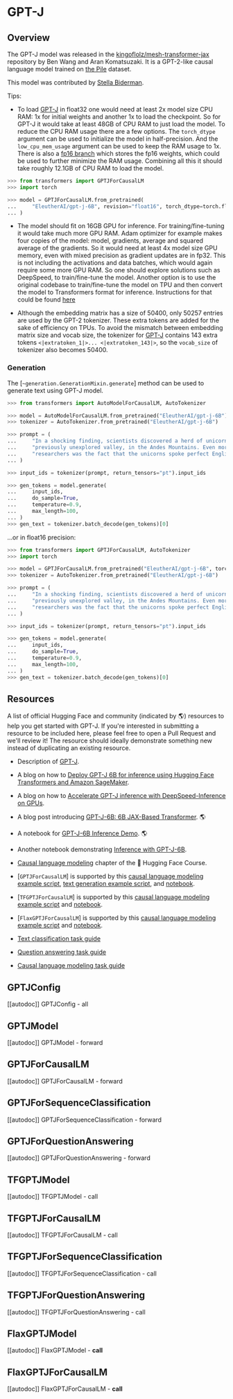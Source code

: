 <!--Copyright 2021 The HuggingFace Team. All rights reserved.

Licensed under the Apache License, Version 2.0 (the "License"); you may not use this file except in compliance with
the License. You may obtain a copy of the License at

http://www.apache.org/licenses/LICENSE-2.0

Unless required by applicable law or agreed to in writing, software distributed under the License is distributed on
an "AS IS" BASIS, WITHOUT WARRANTIES OR CONDITIONS OF ANY KIND, either express or implied. See the License for the
specific language governing permissions and limitations under the License.
-->

# GPT-J

## Overview

The GPT-J model was released in the [kingoflolz/mesh-transformer-jax](https://github.com/kingoflolz/mesh-transformer-jax) repository by Ben Wang and Aran Komatsuzaki. It is a GPT-2-like
causal language model trained on [the Pile](https://pile.eleuther.ai/) dataset.

This model was contributed by [Stella Biderman](https://huggingface.co/stellaathena).

Tips:

- To load [GPT-J](https://huggingface.co/EleutherAI/gpt-j-6B) in float32 one would need at least 2x model size CPU
  RAM: 1x for initial weights and another 1x to load the checkpoint. So for GPT-J it would take at least 48GB of CPU
  RAM to just load the model. To reduce the CPU RAM usage there are a few options. The `torch_dtype` argument can be
  used to initialize the model in half-precision. And the `low_cpu_mem_usage` argument can be used to keep the RAM
  usage to 1x. There is also a [fp16 branch](https://huggingface.co/EleutherAI/gpt-j-6B/tree/float16) which stores
  the fp16 weights, which could be used to further minimize the RAM usage. Combining all this it should take roughly
  12.1GB of CPU RAM to load the model.

```python
>>> from transformers import GPTJForCausalLM
>>> import torch

>>> model = GPTJForCausalLM.from_pretrained(
...     "EleutherAI/gpt-j-6B", revision="float16", torch_dtype=torch.float16, low_cpu_mem_usage=True
... )
```

- The model should fit on 16GB GPU for inference. For training/fine-tuning it would take much more GPU RAM. Adam
  optimizer for example makes four copies of the model: model, gradients, average and squared average of the gradients.
  So it would need at least 4x model size GPU memory, even with mixed precision as gradient updates are in fp32. This
  is not including the activations and data batches, which would again require some more GPU RAM. So one should explore
  solutions such as DeepSpeed, to train/fine-tune the model. Another option is to use the original codebase to
  train/fine-tune the model on TPU and then convert the model to Transformers format for inference. Instructions for
  that could be found [here](https://github.com/kingoflolz/mesh-transformer-jax/blob/master/howto_finetune.md)

- Although the embedding matrix has a size of 50400, only 50257 entries are used by the GPT-2 tokenizer. These extra
  tokens are added for the sake of efficiency on TPUs. To avoid the mismatch between embedding matrix size and vocab
  size, the tokenizer for [GPT-J](https://huggingface.co/EleutherAI/gpt-j-6B) contains 143 extra tokens
  `<|extratoken_1|>... <|extratoken_143|>`, so the `vocab_size` of tokenizer also becomes 50400.

### Generation

The [`~generation.GenerationMixin.generate`] method can be used to generate text using GPT-J
model.

```python
>>> from transformers import AutoModelForCausalLM, AutoTokenizer

>>> model = AutoModelForCausalLM.from_pretrained("EleutherAI/gpt-j-6B")
>>> tokenizer = AutoTokenizer.from_pretrained("EleutherAI/gpt-j-6B")

>>> prompt = (
...     "In a shocking finding, scientists discovered a herd of unicorns living in a remote, "
...     "previously unexplored valley, in the Andes Mountains. Even more surprising to the "
...     "researchers was the fact that the unicorns spoke perfect English."
... )

>>> input_ids = tokenizer(prompt, return_tensors="pt").input_ids

>>> gen_tokens = model.generate(
...     input_ids,
...     do_sample=True,
...     temperature=0.9,
...     max_length=100,
... )
>>> gen_text = tokenizer.batch_decode(gen_tokens)[0]
```

...or in float16 precision:

```python
>>> from transformers import GPTJForCausalLM, AutoTokenizer
>>> import torch

>>> model = GPTJForCausalLM.from_pretrained("EleutherAI/gpt-j-6B", torch_dtype=torch.float16)
>>> tokenizer = AutoTokenizer.from_pretrained("EleutherAI/gpt-j-6B")

>>> prompt = (
...     "In a shocking finding, scientists discovered a herd of unicorns living in a remote, "
...     "previously unexplored valley, in the Andes Mountains. Even more surprising to the "
...     "researchers was the fact that the unicorns spoke perfect English."
... )

>>> input_ids = tokenizer(prompt, return_tensors="pt").input_ids

>>> gen_tokens = model.generate(
...     input_ids,
...     do_sample=True,
...     temperature=0.9,
...     max_length=100,
... )
>>> gen_text = tokenizer.batch_decode(gen_tokens)[0]
```

## Resources

A list of official Hugging Face and community (indicated by 🌎) resources to help you get started with GPT-J. If you're interested in submitting a resource to be included here, please feel free to open a Pull Request and we'll review it! The resource should ideally demonstrate something new instead of duplicating an existing resource.

<PipelineTag pipeline="text-generation"/>

- Description of [GPT-J](https://huggingface.co/EleutherAI/gpt-j-6B).
- A blog on how to [Deploy GPT-J 6B for inference using Hugging Face Transformers and Amazon SageMaker](https://huggingface.co/blog/gptj-sagemaker).
- A blog on how to [Accelerate GPT-J inference with DeepSpeed-Inference on GPUs](https://www.philschmid.de/gptj-deepspeed-inference).
- A blog post introducing [GPT-J-6B: 6B JAX-Based Transformer](https://arankomatsuzaki.wordpress.com/2021/06/04/gpt-j/). 🌎
- A notebook for [GPT-J-6B Inference Demo](https://colab.research.google.com/github/kingoflolz/mesh-transformer-jax/blob/master/colab_demo.ipynb). 🌎
- Another notebook demonstrating [Inference with GPT-J-6B](https://colab.research.google.com/github/NielsRogge/Transformers-Tutorials/blob/master/GPT-J-6B/Inference_with_GPT_J_6B.ipynb).  
- [Causal language modeling](https://huggingface.co/course/en/chapter7/6?fw=pt#training-a-causal-language-model-from-scratch) chapter of the 🤗 Hugging Face Course.
- [`GPTJForCausalLM`] is supported by this [causal language modeling example script](https://github.com/huggingface/transformers/tree/main/examples/pytorch/language-modeling#gpt-2gpt-and-causal-language-modeling), [text generation example script](https://github.com/huggingface/transformers/tree/main/examples/pytorch/text-generation), and [notebook](https://colab.research.google.com/github/huggingface/notebooks/blob/main/examples/language_modeling.ipynb).
- [`TFGPTJForCausalLM`] is supported by this [causal language modeling example script](https://github.com/huggingface/transformers/tree/main/examples/tensorflow/language-modeling#run_clmpy) and [notebook](https://colab.research.google.com/github/huggingface/notebooks/blob/main/examples/language_modeling-tf.ipynb).
- [`FlaxGPTJForCausalLM`] is supported by this [causal language modeling example script](https://github.com/huggingface/transformers/tree/main/examples/flax/language-modeling#causal-language-modeling) and [notebook](https://colab.research.google.com/github/huggingface/notebooks/blob/main/examples/causal_language_modeling_flax.ipynb).


- [Text classification task guide](./tasks/sequence_classification)
- [Question answering task guide](./tasks/question_answering)
- [Causal language modeling task guide](./tasks/language_modeling)

## GPTJConfig

[[autodoc]] GPTJConfig
    - all

## GPTJModel

[[autodoc]] GPTJModel
    - forward

## GPTJForCausalLM

[[autodoc]] GPTJForCausalLM
    - forward

## GPTJForSequenceClassification

[[autodoc]] GPTJForSequenceClassification
    - forward

## GPTJForQuestionAnswering

[[autodoc]] GPTJForQuestionAnswering
    - forward

## TFGPTJModel

[[autodoc]] TFGPTJModel
    - call

## TFGPTJForCausalLM

[[autodoc]] TFGPTJForCausalLM
    - call

## TFGPTJForSequenceClassification

[[autodoc]] TFGPTJForSequenceClassification
    - call

## TFGPTJForQuestionAnswering

[[autodoc]] TFGPTJForQuestionAnswering
    - call

## FlaxGPTJModel

[[autodoc]] FlaxGPTJModel
    - __call__

## FlaxGPTJForCausalLM

[[autodoc]] FlaxGPTJForCausalLM
    - __call__
